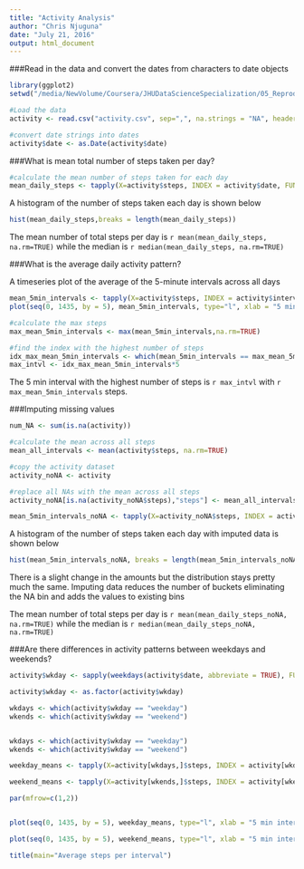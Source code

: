 ```yaml
---
title: "Activity Analysis"
author: "Chris Njuguna"
date: "July 21, 2016"
output: html_document
---
```


###Read in the data and convert the dates from characters to date objects

```r
library(ggplot2)
setwd("/media/NewVolume/Coursera/JHUDataScienceSpecialization/05_ReproducibleResearch/activity/")

#Load the data
activity <- read.csv("activity.csv", sep=",", na.strings = "NA", header = TRUE)

#convert date strings into dates
activity$date <- as.Date(activity$date)

```

###What is mean total number of steps taken per day?

```r
#calculate the mean number of steps taken for each day
mean_daily_steps <- tapply(X=activity$steps, INDEX = activity$date, FUN=mean, na.rm=TRUE)

```

A histogram of the number of steps taken each day is shown below

```r
hist(mean_daily_steps,breaks = length(mean_daily_steps))

```

The mean number of total steps per day is `r mean(mean_daily_steps, na.rm=TRUE)` while the median is `r median(mean_daily_steps, na.rm=TRUE)`

###What is the average daily activity pattern?

A timeseries plot of the average of the 5-minute intervals across all days

```r
mean_5min_intervals <- tapply(X=activity$steps, INDEX = activity$interval, FUN=mean, na.rm=TRUE)
plot(seq(0, 1435, by = 5), mean_5min_intervals, type="l", xlab = "5 min intervals", ylab = "Mean steps")

#calculate the max steps
max_mean_5min_intervals <- max(mean_5min_intervals,na.rm=TRUE)

#find the index with the highest number of steps
idx_max_mean_5min_intervals <- which(mean_5min_intervals == max_mean_5min_intervals)
max_intvl <- idx_max_mean_5min_intervals*5
```
The 5 min interval with the highest number of steps is `r max_intvl` with `r max_mean_5min_intervals` steps.

###Imputing missing values

```r
num_NA <- sum(is.na(activity))

#calculate the mean across all steps
mean_all_intervals <- mean(activity$steps, na.rm=TRUE)

#copy the activity dataset
activity_noNA <- activity

#replace all NAs with the mean across all steps
activity_noNA[is.na(activity_noNA$steps),"steps"] <- mean_all_intervals

mean_5min_intervals_noNA <- tapply(X=activity_noNA$steps, INDEX = activity_noNA$interval, FUN=mean, na.rm=TRUE)

```

A histogram of the number of steps taken each day with imputed data is shown below

```r

hist(mean_5min_intervals_noNA, breaks = length(mean_5min_intervals_noNA))

```

There is a slight change in the amounts but the distribution stays pretty much the same. Imputing data reduces the number of buckets eliminating the NA bin and adds the values to existing bins

The mean number of total steps per day is `r mean(mean_daily_steps_noNA, na.rm=TRUE)` while the median is `r median(mean_daily_steps_noNA, na.rm=TRUE)`

###Are there differences in activity patterns between weekdays and weekends?
```r
activity$wkday <- sapply(weekdays(activity$date, abbreviate = TRUE), FUN = function(x) if (x == "Sat" | x == "Sun") {"weekend"} else {"weekday"})

activity$wkday <- as.factor(activity$wkday)

wkdays <- which(activity$wkday == "weekday")
wkends <- which(activity$wkday == "weekend")


wkdays <- which(activity$wkday == "weekday")
wkends <- which(activity$wkday == "weekend")

weekday_means <- tapply(X=activity[wkdays,]$steps, INDEX = activity[wkdays,]$interval, FUN=mean, na.rm=TRUE)

weekend_means <- tapply(X=activity[wkends,]$steps, INDEX = activity[wkends,]$interval, FUN=mean, na.rm=TRUE)

par(mfrow=c(1,2))


plot(seq(0, 1435, by = 5), weekday_means, type="l", xlab = "5 min intervals", ylab = "Mean steps", sub = "weekday")

plot(seq(0, 1435, by = 5), weekend_means, type="l", xlab = "5 min intervals", ylab = "Mean steps", sub = "weekend")

title(main="Average steps per interval")

```
